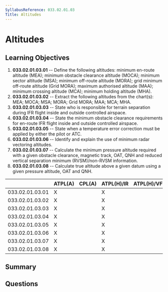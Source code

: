 ```yaml
---
SyllabusReference: 033.02.01.03
Title: Altitudes
---
```


# Altitudes

## Learning Objectives

1. **033.02.01.03.01** -- Define the following altitudes: minimum en-route
   altitude (MEA); minimum obstacle clearance altitude (MOCA); minimum sector
   altitude (MSA); minimum off-route altitude (MORA); grid minimum off-route
   altitude (Grid MORA); maximum authorised altitude (MAA); minimum crossing
   altitude (MCA); minimum holding altitude (MHA).
2. **033.02.01.03.02** -- Extract the following altitudes from the chart(s): MEA;
   MOCA; MSA; MORA; Grid MORA; MAA; MCA; MHA.
3. **033.02.01.03.03** -- State who is responsible for terrain separation during
   IFR flight inside and outside controlled airspace.
4. **033.02.01.03.04** -- State the minimum obstacle clearance requirements for
   en-route IFR flight inside and outside controlled airspace.
5. **033.02.01.03.05** -- State when a temperature error correction must be
   applied by either the pilot or ATC.
6. **033.02.01.03.06** -- Identify and explain the use of minimum radar vectoring
   altitudes.
7. **033.02.01.03.07** -- Calculate the minimum pressure altitude required with a
   given obstacle clearance, magnetic track, OAT, QNH and reduced vertical
   separation minimum (RVSM)/non-RVSM information.
8. **033.02.01.03.08** -- Calculate true altitude above a given datum using a
   given pressure altitude, OAT and QNH.

|                 | ATPL(A) | CPL(A) | ATPL(H)/IR | ATPL(H)/VFR | CPL(H) | IR  | CBIR(A) |
| --------------- | ------- | ------ | ---------- | ----------- | ------ | --- | ------- |
| 033.02.01.03.01 | X       |        | X          |             |        | X   | X       |
| 033.02.01.03.02 | X       |        | X          |             |        | X   | X       |
| 033.02.01.03.03 | X       |        | X          |             |        | X   | X       |
| 033.02.01.03.04 | X       |        | X          |             |        | X   | X       |
| 033.02.01.03.05 | X       |        | X          |             |        | X   | X       |
| 033.02.01.03.06 | X       |        | X          |             |        | X   | X       |
| 033.02.01.03.07 | X       |        | X          |             |        | X   | X       |
| 033.02.01.03.08 | X       |        | X          |             |        | X   | X       |

## Summary

## Questions
